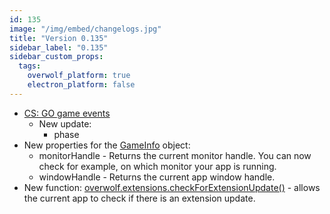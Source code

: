 ```yaml
---
id: 135
image: "/img/embed/changelogs.jpg"
title: "Version 0.135"
sidebar_label: "0.135"
sidebar_custom_props:
  tags:
    overwolf_platform: true
    electron_platform: false
---
```


* [CS: GO game events](/api/games/events/counter-strike-global-offensive#docsNav)
  * New update:
    * phase
* New properties for the [GameInfo](/api/games#gameinfo-object) object:
  * monitorHandle - Returns the current monitor handle. You can now check for example, on which monitor your app is running.
  * windowHandle - Returns the current app window handle.
* New function: [overwolf.extensions.checkForExtensionUpdate()](/api/extensions#checkforextensionupdatecallback) -  allows the current app to check if there is an extension update.

